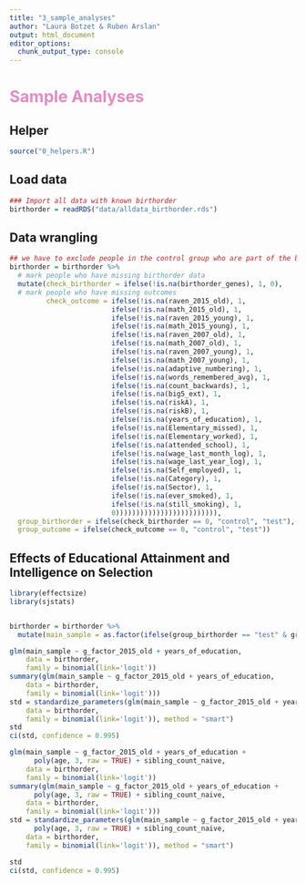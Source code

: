 ```yaml
---
title: "3_sample_analyses"
author: "Laura Botzet & Ruben Arslan"
output: html_document
editor_options: 
  chunk_output_type: console
---
```

#  <span style="color:#E78AC3">Sample Analyses</span> {.tabset}

## Helper
```r
source("0_helpers.R")
```

## Load data
```r
### Import all data with known birthorder
birthorder = readRDS("data/alldata_birthorder.rds")
```

## Data wrangling
```r
## we have to exclude people in the control group who are part of the birthorder group
birthorder = birthorder %>%
  # mark people who have missing birthorder data
  mutate(check_birthorder = ifelse(!is.na(birthorder_genes), 1, 0),
  # mark people who have missing outcomes
         check_outcome = ifelse(!is.na(raven_2015_old), 1,
                         ifelse(!is.na(math_2015_old), 1,
                         ifelse(!is.na(raven_2015_young), 1,
                         ifelse(!is.na(math_2015_young), 1,
                         ifelse(!is.na(raven_2007_old), 1,
                         ifelse(!is.na(math_2007_old), 1,
                         ifelse(!is.na(raven_2007_young), 1,
                         ifelse(!is.na(math_2007_young), 1,
                         ifelse(!is.na(adaptive_numbering), 1,
                         ifelse(!is.na(words_remembered_avg), 1,
                         ifelse(!is.na(count_backwards), 1,
                         ifelse(!is.na(big5_ext), 1, 
                         ifelse(!is.na(riskA), 1,
                         ifelse(!is.na(riskB), 1,
                         ifelse(!is.na(years_of_education), 1,
                         ifelse(!is.na(Elementary_missed), 1,
                         ifelse(!is.na(Elementary_worked), 1,
                         ifelse(!is.na(attended_school), 1,
                         ifelse(!is.na(wage_last_month_log), 1,
                         ifelse(!is.na(wage_last_year_log), 1,
                         ifelse(!is.na(Self_employed), 1,
                         ifelse(!is.na(Category), 1,
                         ifelse(!is.na(Sector), 1,
                         ifelse(!is.na(ever_smoked), 1,
                         ifelse(!is.na(still_smoking), 1,
                         0))))))))))))))))))))))))),
  group_birthorder = ifelse(check_birthorder == 0, "control", "test"),
  group_outcome = ifelse(check_outcome == 0, "control", "test"))

```

## Effects of Educational Attainment and Intelligence on Selection
```r
library(effectsize)
library(sjstats)


birthorder = birthorder %>%
  mutate(main_sample = as.factor(ifelse(group_birthorder == "test" & group_outcome == "test", 1, 0)))

glm(main_sample ~ g_factor_2015_old + years_of_education,
    data = birthorder,
    family = binomial(link='logit'))
summary(glm(main_sample ~ g_factor_2015_old + years_of_education,
    data = birthorder,
    family = binomial(link='logit')))
std = standardize_parameters(glm(main_sample ~ g_factor_2015_old + years_of_education,
    data = birthorder,
    family = binomial(link='logit')), method = "smart")
std
ci(std, confidence = 0.995)

glm(main_sample ~ g_factor_2015_old + years_of_education +
      poly(age, 3, raw = TRUE) + sibling_count_naive,
    data = birthorder,
    family = binomial(link='logit'))
summary(glm(main_sample ~ g_factor_2015_old + years_of_education +
      poly(age, 3, raw = TRUE) + sibling_count_naive,
    data = birthorder,
    family = binomial(link='logit')))
std = standardize_parameters(glm(main_sample ~ g_factor_2015_old + years_of_education +
      poly(age, 3, raw = TRUE) + sibling_count_naive,
    data = birthorder,
    family = binomial(link='logit')), method = "smart")

std
ci(std, confidence = 0.995)
```
